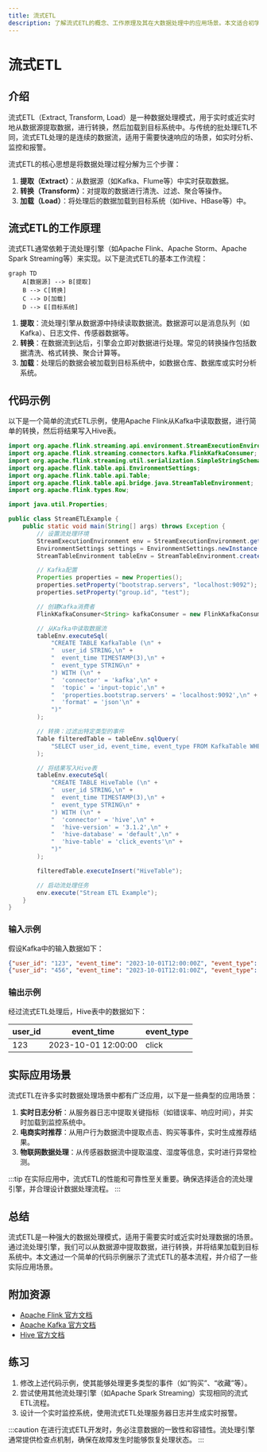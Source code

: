 ```yaml
---
title: 流式ETL
description: 了解流式ETL的概念、工作原理及其在大数据处理中的应用场景。本文适合初学者，包含代码示例和实际案例。
---
```


# 流式ETL

## 介绍

流式ETL（Extract, Transform, Load）是一种数据处理模式，用于实时或近实时地从数据源提取数据，进行转换，然后加载到目标系统中。与传统的批处理ETL不同，流式ETL处理的是连续的数据流，适用于需要快速响应的场景，如实时分析、监控和报警。

流式ETL的核心思想是将数据处理过程分解为三个步骤：

1. **提取（Extract）**：从数据源（如Kafka、Flume等）中实时获取数据。
2. **转换（Transform）**：对提取的数据进行清洗、过滤、聚合等操作。
3. **加载（Load）**：将处理后的数据加载到目标系统（如Hive、HBase等）中。

## 流式ETL的工作原理

流式ETL通常依赖于流处理引擎（如Apache Flink、Apache Storm、Apache Spark Streaming等）来实现。以下是流式ETL的基本工作流程：

```mermaid
graph TD
    A[数据源] --> B[提取]
    B --> C[转换]
    C --> D[加载]
    D --> E[目标系统]
```

1. **提取**：流处理引擎从数据源中持续读取数据流。数据源可以是消息队列（如Kafka）、日志文件、传感器数据等。
2. **转换**：在数据流到达后，引擎会立即对数据进行处理。常见的转换操作包括数据清洗、格式转换、聚合计算等。
3. **加载**：处理后的数据会被加载到目标系统中，如数据仓库、数据库或实时分析系统。

## 代码示例

以下是一个简单的流式ETL示例，使用Apache Flink从Kafka中读取数据，进行简单的转换，然后将结果写入Hive表。

```java
import org.apache.flink.streaming.api.environment.StreamExecutionEnvironment;
import org.apache.flink.streaming.connectors.kafka.FlinkKafkaConsumer;
import org.apache.flink.streaming.util.serialization.SimpleStringSchema;
import org.apache.flink.table.api.EnvironmentSettings;
import org.apache.flink.table.api.Table;
import org.apache.flink.table.api.bridge.java.StreamTableEnvironment;
import org.apache.flink.types.Row;

import java.util.Properties;

public class StreamETLExample {
    public static void main(String[] args) throws Exception {
        // 设置流处理环境
        StreamExecutionEnvironment env = StreamExecutionEnvironment.getExecutionEnvironment();
        EnvironmentSettings settings = EnvironmentSettings.newInstance().useBlinkPlanner().inStreamingMode().build();
        StreamTableEnvironment tableEnv = StreamTableEnvironment.create(env, settings);

        // Kafka配置
        Properties properties = new Properties();
        properties.setProperty("bootstrap.servers", "localhost:9092");
        properties.setProperty("group.id", "test");

        // 创建Kafka消费者
        FlinkKafkaConsumer<String> kafkaConsumer = new FlinkKafkaConsumer<>("input-topic", new SimpleStringSchema(), properties);

        // 从Kafka中读取数据流
        tableEnv.executeSql(
            "CREATE TABLE KafkaTable (\n" +
            "  user_id STRING,\n" +
            "  event_time TIMESTAMP(3),\n" +
            "  event_type STRING\n" +
            ") WITH (\n" +
            "  'connector' = 'kafka',\n" +
            "  'topic' = 'input-topic',\n" +
            "  'properties.bootstrap.servers' = 'localhost:9092',\n" +
            "  'format' = 'json'\n" +
            ")"
        );

        // 转换：过滤出特定类型的事件
        Table filteredTable = tableEnv.sqlQuery(
            "SELECT user_id, event_time, event_type FROM KafkaTable WHERE event_type = 'click'"
        );

        // 将结果写入Hive表
        tableEnv.executeSql(
            "CREATE TABLE HiveTable (\n" +
            "  user_id STRING,\n" +
            "  event_time TIMESTAMP(3),\n" +
            "  event_type STRING\n" +
            ") WITH (\n" +
            "  'connector' = 'hive',\n" +
            "  'hive-version' = '3.1.2',\n" +
            "  'hive-database' = 'default',\n" +
            "  'hive-table' = 'click_events'\n" +
            ")"
        );

        filteredTable.executeInsert("HiveTable");

        // 启动流处理任务
        env.execute("Stream ETL Example");
    }
}
```

### 输入示例

假设Kafka中的输入数据如下：

```json
{"user_id": "123", "event_time": "2023-10-01T12:00:00Z", "event_type": "click"}
{"user_id": "456", "event_time": "2023-10-01T12:01:00Z", "event_type": "view"}
```

### 输出示例

经过流式ETL处理后，Hive表中的数据如下：

| user_id | event_time          | event_type |
|---------|---------------------|------------|
| 123     | 2023-10-01 12:00:00 | click      |

## 实际应用场景

流式ETL在许多实时数据处理场景中都有广泛应用，以下是一些典型的应用场景：

1. **实时日志分析**：从服务器日志中提取关键指标（如错误率、响应时间），并实时加载到监控系统中。
2. **电商实时推荐**：从用户行为数据流中提取点击、购买等事件，实时生成推荐结果。
3. **物联网数据处理**：从传感器数据流中提取温度、湿度等信息，实时进行异常检测。

:::tip
在实际应用中，流式ETL的性能和可靠性至关重要。确保选择适合的流处理引擎，并合理设计数据处理流程。
:::

## 总结

流式ETL是一种强大的数据处理模式，适用于需要实时或近实时处理数据的场景。通过流处理引擎，我们可以从数据源中提取数据，进行转换，并将结果加载到目标系统中。本文通过一个简单的代码示例展示了流式ETL的基本流程，并介绍了一些实际应用场景。

## 附加资源

- [Apache Flink 官方文档](https://flink.apache.org/)
- [Apache Kafka 官方文档](https://kafka.apache.org/documentation/)
- [Hive 官方文档](https://hive.apache.org/)

## 练习

1. 修改上述代码示例，使其能够处理更多类型的事件（如“购买”、“收藏”等）。
2. 尝试使用其他流处理引擎（如Apache Spark Streaming）实现相同的流式ETL流程。
3. 设计一个实时监控系统，使用流式ETL处理服务器日志并生成实时报警。

:::caution
在进行流式ETL开发时，务必注意数据的一致性和容错性。流处理引擎通常提供检查点机制，确保在故障发生时能够恢复处理状态。
:::